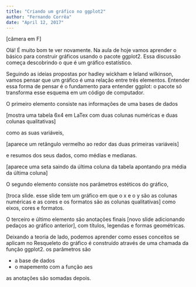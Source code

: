 ```yaml
---
title: "Criando um gráfico no ggplot2"
author: "Fernando Corrêa"
date: "April 12, 2017"
---
```


[câmera em F]

Olá! É muito bom te ver novamente. Na aula de hoje vamos aprender o básico para construir gráficos usando o pacote ggplot2. Essa discussão começa descobrindo o que é um gráfico estatístico.

Seguindo as ideias propostas por hadley wickham e leland wilkinson, vamos pensar que um gráfico é uma relação entre três elementos. Entender essa forma de pensar é o fundamento para entender ggplot: o pacote só transforma esse esquema em um código de computador.

O primeiro elemento consiste nas informações de uma bases de dados

[mostra uma tabela 6x4 em LaTex com duas colunas numéricas e duas colunas qualitativas]

como as suas variáveis,

[aparece um retângulo vermelho ao redor das duas primeiras variáveis]

e resumos dos seus dados, como médias e medianas.

[aparece uma seta saindo da última coluna da tabela apontando pra média da última coluna]

O segundo elemento consiste nos parâmetros estéticos do gráfico,

[troca slide. esse slide tem um gráfico em que o x e o y são as colunas numéricas e as cores e os formatos são as colunas qualitativas] como eixos, cores e formatos.

O terceiro e último elemento são anotações finais [novo slide adicionando pedaços ao gráfico anterior], com títulos, legendas e formas geométricas.

Deixando a teoria de lado, podemos aprender como esses conceitos se aplicam no Resqueleto do gráfico é construído através de uma chamada da função ggplot2. os parâmetros são

- a base de dados
- o mapemento com a função aes

as anotações são somadas depois.
    



